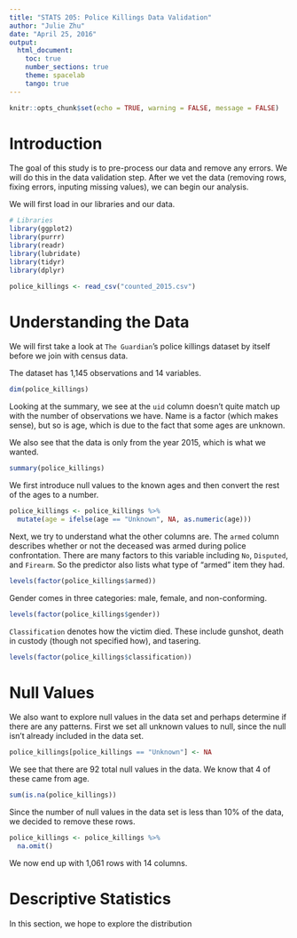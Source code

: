```yaml
---
title: "STATS 205: Police Killings Data Validation"
author: "Julie Zhu"
date: "April 25, 2016"
output:
  html_document:
    toc: true
    number_sections: true
    theme: spacelab
    tango: true
---
```


```r
knitr::opts_chunk$set(echo = TRUE, warning = FALSE, message = FALSE)
```

# Introduction

The goal of this study is to pre-process our data and remove any errors. We will do this in the data validation step. After we vet the data (removing rows, fixing errors, inputing missing values), we can begin our analysis.

We will first load in our libraries and our data.

```r
# Libraries
library(ggplot2)
library(purrr)
library(readr)
library(lubridate)
library(tidyr)
library(dplyr)
```

```r
police_killings <- read_csv("counted_2015.csv")
```

# Understanding the Data

We will first take a look at `The Guardian`'s police killings dataset by itself before we join with census data. 

The dataset has 1,145 observations and 14 variables. 

```r
dim(police_killings)
```

Looking at the summary, we see at the `uid` column doesn't quite match up with the number of observations we have. Name is a factor (which makes sense), but so is age, which is due to the fact that some ages are unknown.

We also see that the data is only from the year 2015, which is what we wanted.

```r
summary(police_killings)
```

We first introduce null values to the known ages and then convert the rest of the ages to a number.

```r
police_killings <- police_killings %>%
  mutate(age = ifelse(age == "Unknown", NA, as.numeric(age)))
```

Next, we try to understand what the other columns are. The `armed` column describes whether or not the deceased was armed during police confrontation. There are many factors to this variable including `No`, `Disputed`, and `Firearm`. So the predictor also lists what type of "armed" item they had.

```r
levels(factor(police_killings$armed))
```

Gender comes in three categories: male, female, and non-conforming.

```r
levels(factor(police_killings$gender))
```

`Classification` denotes how the victim died. These include gunshot, death in custody (though not specified how), and tasering. 

```r
levels(factor(police_killings$classification))
```

# Null Values

We also want to explore null values in the data set and perhaps determine if there are any patterns. First we set all unknown values to null, since the null isn't already included in the data set.

```r
police_killings[police_killings == "Unknown"] <- NA
```


We see that there are 92 total null values in the data. We know that 4 of these came from age. 

```r
sum(is.na(police_killings))
```

Since the number of null values in the data set is less than 10% of the data, we decided to remove these rows.

```r
police_killings <- police_killings %>%
  na.omit()
```

We now end up with 1,061 rows with 14 columns. 

# Descriptive Statistics

In this section, we hope to explore the distribution